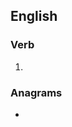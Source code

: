 ==English==

===Verb===
{{head|en|present participle}}

# {{present participle of|tart|lang=en|nocat=1}}

===Anagrams===
* {{anagrams|en|a=aginrtt|ratting}}
